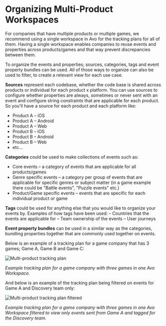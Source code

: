 # Organizing Multi-Product Workspaces

For companies that have multiple products or multiple games, we recommend using a single workspace in Avo for the tracking plans for all of them. Having a single workspace enables companies to reuse events and properties across products/games and that way prevent discrepancies between them.

To organize the events and properties; sources, categories, tags and event property bundles can be used. All of those ways to organize can also be used to filter, to create a relevant view for each use case.

**Sources** represent each codebase, whether the code base is shared across products or individual for each product x platform. You can use sources to configure whether properties are always, sometimes or never sent with an event and configure string constraints that are applicable for each product. So you'll have a source for each product and each platform like:

- Product A – iOS
- Product A – Android
- Product A – Web
- Product B – iOS
- Product B – Android
- Product B – Web
- etc…

**Categories** could be used to make collections of events such as:

- Core events – a category of events that are applicable for all products/games
- Genre specific events – a category per group of events that are applicable for specific genres or subject matter (in a game example there could be "Battle events", "Puzzle events" etc.)
- Product/Game specific events – events that are specific for each individual product or game

**Tags** could be used for anything else that you would like to organize your events by. Examples of how tags have been used:
– Countries that the events are applicable for
– Team ownership of the events
– User journeys

**Event property bundles** can be used in a similar way as the categories, bundling properties together that are commonly used together on events.

Below is an example of a tracking plan for a game company that has 3 games; Game A, Game B and Game C:

![Multi-product tracking plan](/images/data-design/multiple-products-tracking-plan.png)

_Example tracking plan for a game company with three games in one Avo Workspace._

And below is an example of the tracking plan being filtered on events for Game A and Discovery team only:

![Multi-product tracking plan filtered](/images/data-design/multiple-products-tracking-plan-filtered.png)

_Example tracking plan for a game company with three games in one Avo Workspace filtered to view only events sent from Game A and tagged for the Discovery team._
